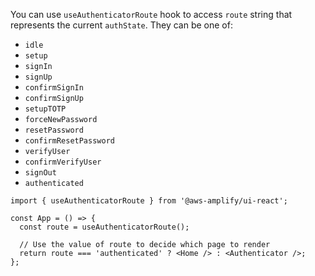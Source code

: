 You can use `useAuthenticatorRoute` hook to access `route` string that represents the current `authState`. They can be one of:

- `idle`
- `setup`
- `signIn`
- `signUp`
- `confirmSignIn`
- `confirmSignUp`
- `setupTOTP`
- `forceNewPassword`
- `resetPassword`
- `confirmResetPassword`
- `verifyUser`
- `confirmVerifyUser`
- `signOut`
- `authenticated`

```tsx{1,4-7}
import { useAuthenticatorRoute } from '@aws-amplify/ui-react';

const App = () => {
  const route = useAuthenticatorRoute();

  // Use the value of route to decide which page to render
  return route === 'authenticated' ? <Home /> : <Authenticator />;
};
```
